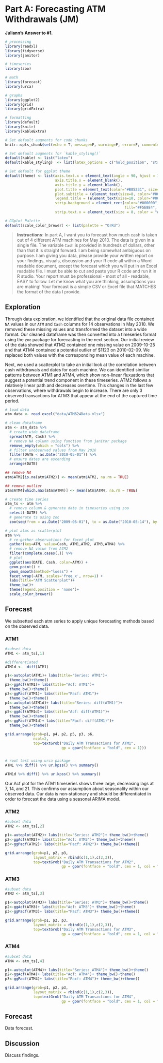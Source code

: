 # Part A: Forecasting ATM Withdrawals (JM) {-#part-a} 

**Juliann's Answer to #1.**

```{r library-A-JM, echo=F, message=F, warning=F, error=F, comment=F}
# processing
library(readxl)
library(tidyverse)
library(janitor)

# timeseries 
library(zoo)

# math
library(forecast)
library(urca)

# graphs
library(ggplot2)
library(grid)
library(gridExtra)

# formatting
library(default)
library(knitr)
library(kableExtra)
```

```{r settings-A-JM, echo=F, message=F, warning=F, error=F, comment=F}
# Set default augments for code chunks
knitr::opts_chunk$set(echo = T, message=F, warning=F, error=F, comment=F, fig.width=10, fig.height = 3)

# Set default augments for `kable_styling()` 
default(kable) <- list("latex")
default(kable_styling)  <- list(latex_options = c("hold_position", "striped"))

# Set default for ggplot theme
default(theme) <- list(axis.text.x = element_text(angle = 90, hjust = 1),
                       axis.title.x = element_blank(),
                       axis.title.y = element_blank(),
                       plot.title = element_text(color="#B85231", size=10, face="bold"),
                       plot.subtitle = (element_text(size=8, color="#000000")),
                       legend.title = (element_text(size=10, color="#000000", face="bold")),
                       strip.background = element_rect(color="#000000", 
                                                       fill="#F5E8E4", size=1, linetype="solid"),
                       strip.text.x = element_text(size = 8, color = "#000000", face="bold"))

# GGplot Palette
default(scale_color_brewer) <- list(palette = "OrRd")
```

>  **Instructions:** In part A, I want you to forecast how much cash is taken out of 4 different ATM machines for May 2010.  The data is given in a single file.  The variable `Cash` is provided in hundreds of dollars, other than that it is straight forward.  I am being somewhat ambiguous on purpose.  I am giving you data, please provide your written report on your findings, visuals, discussion and your R code all within a Word readable document, except the forecast which you will put in an Excel readable file.  I must be able to cut and paste your R code and run it in R studio.  Your report must be professional - most of all - readable, EASY to follow.  Let me know what you are thinking, assumptions you are making!  Your forecast is a simple CSV or Excel file that MATCHES the format of the data I provide.

## Exploration {-#a-exploration}

Through data exploration, we identified that the original data file contained `NA` values in our `ATM` and `Cash` columns for 14 observations in May 2010. We removed these missing values and transformed the dataset into a wide format.  Our cleaned dataframe was then converted into a timeseries format using the `zoo` package for forecasting in the next section. Our initial review of the data showed that ATM2 contained one missing value on 2009-10-25 and that ATM4 contained a potential outlier of $1123 on 2010-02-09. We replaced both values with the corresponding mean value of each machine. 

Next, we used a scatterplot to take an initial look at the correlation between cash withdrawals and dates for each machine.  We can identified similiar patterns between ATM1 and ATM4, which show non-linear fluxuations that suggest a potential trend component in these timeseries. ATM2 follows a relatively linear path and decreases overtime. This changes in the last few observations, where withdrawals begin to increase. There are only 3 observed transactions for ATM3 that appear at the end of the captured time period. 

```{r}
# load data 
atm_data <- read_excel("data/ATM624Data.xlsx") 

# clean dataframe
atm <- atm_data %>% 
  # create wide dataframe
  spread(ATM, Cash) %>% 
  # remove NA column using function from janitor package
  remove_empty(which = "cols") %>%
  # filter unobserved values from May 2010
  filter(DATE < as.Date("2010-05-01")) %>%
  # ensure dates are ascending
  arrange(DATE) 

## remove NA
atm$ATM2[is.na(atm$ATM2)] <- mean(atm$ATM2, na.rm = TRUE)

## remove outlier
atm$ATM4[which.max(atm$ATM4)] <- mean(atm$ATM4, na.rm = TRUE)

# create time series   
atm_ts <- atm %>%  
  # remove column & generate date in timeseries using zoo
  select(-DATE) %>% 
  # generate ts using zoo 
  zoo(seq(from = as.Date("2009-05-01"), to = as.Date("2010-05-14"), by = 1))

# plot atms as scatterplot
atm %>% 
  # re-gather observations for facet plot
  gather(key=ATM, value=Cash, ATM1,ATM2, ATM3,ATM4) %>% 
  # remove NA value from ATM2
  filter(complete.cases(.)) %>% 
  # plot 
  ggplot(aes(DATE, Cash, color=ATM)) +
  geom_point() +
  geom_smooth(method="loess") +
  facet_wrap(~ATM, scales='free_x', nrow=1) +
  labs(title="ATM Scatterplot")+
  theme_bw()+
  theme(legend.position = 'none')+
  scale_color_brewer()
```

## Forecast {.tabset}

We subsetted each atm series to apply unique forecasting methods based on the observed data.

### ATM1 

```{r, fig.height=5}
#subset data 
ATM1 <- atm_ts[,1]

#differentiated
ATM1d <-  diff(ATM1)

p1<-autoplot(ATM1)+ labs(title="Series: ATM1")+ 
  theme_bw()+theme()
p2<-ggAcf(ATM1)+ labs(title="Acf: ATM1")+ 
  theme_bw()+theme()
p3<-ggPacf(ATM1)+ labs(title="Pacf: ATM1")+ 
  theme_bw()+theme()
p4<-autoplot(ATM1d)+ labs(title="Series: diff(ATM1)")+ 
  theme_bw()+theme()
p5<-ggAcf(ATM1d)+ labs(title="Acf: diff(ATM1)")+ 
  theme_bw()+theme()
p6<-ggPacf(ATM1d)+ labs(title="Pacf: diff(ATM1)")+ 
  theme_bw()+theme()

grid.arrange(grob=p1, p4, p2, p5, p3, p6,
             ncol=2,
             top=textGrob("Daily ATM Transactions for ATM1",
                          gp = gpar(fontface = "bold", cex = 1)))


# root test using urca package
ATM1 %>% diff() %>% ur.kpss() %>% summary()

ATM1d %>% diff() %>% ur.kpss() %>% summary()
```
Our Acf plot for the ATM1 timeseries shows three large, decreasing lags at 7, 14, and 21. This confirms our assumption about seasonality within our observed data. Our data is non-stationary and should be differentiated in order to forecast the data using a seasonal ARIMA model. 



### ATM2 

```{r fig.height=4}
#subset data 
ATM2 <- atm_ts[,2]

p1<-autoplot(ATM2)+ labs(title="Series: ATM2")+ theme_bw()+theme()
p2<-ggAcf(ATM2)+ labs(title="Acf: ATM2")+ theme_bw()+theme()
p3<-ggPacf(ATM2)+ labs(title="Pacf: ATM2")+ theme_bw()+theme()

grid.arrange(grob=p1, p2, p3,
             layout_matrix = rbind(c(1,1),c(2,3)),
             top=textGrob("Daily ATM Transactions for ATM2",
                          gp = gpar(fontface = "bold", cex = 1, col = "#233c49")))
```


### ATM3

```{r fig.height=4}
#subset data 
ATM3 <- atm_ts[,3]

p1<-autoplot(ATM3)+ labs(title="Series: ATM3")+ theme_bw()+theme()
p2<-ggAcf(ATM3)+ labs(title="Acf: ATM3")+ theme_bw()+theme()
p3<-ggPacf(ATM3)+ labs(title="Pacf: ATM3")+ theme_bw()+theme()

grid.arrange(grob=p1, p2, p3,
             layout_matrix = rbind(c(1,1),c(2,3)),
             top=textGrob("Daily ATM Transactions for ATM3",
                          gp = gpar(fontface = "bold", cex = 1, col = "#233c49")))
```

### ATM4

```{r fig.height=4}
#subset data 
ATM4 <- atm_ts[,4]

p1<-autoplot(ATM4)+ labs(title="Series: ATM4")+ theme_bw()+theme()
p2<-ggAcf(ATM4)+ labs(title="Acf: ATM4")+ theme_bw()+theme()
p3<-ggPacf(ATM4)+ labs(title="Pacf: ATM4")+ theme_bw()+theme()

grid.arrange(grob=p1, p2, p3,
             layout_matrix = rbind(c(1,1),c(2,3)),
             top=textGrob("Daily ATM Transactions for ATM4",
                          gp = gpar(fontface = "bold", cex = 1, col = "#233c49")))
```


## Forecast {-#a-forecast}

Data forecast. 

## Discussion {-#a-discussion}

Discuss findings. 